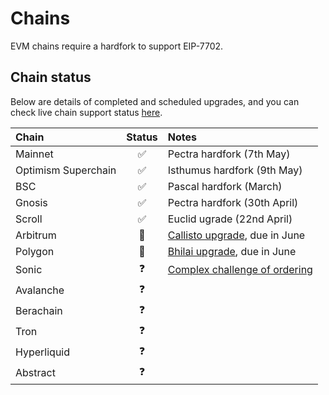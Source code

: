# Chains

EVM chains require a hardfork to support EIP-7702.

## Chain status

Below are details of completed and scheduled upgrades, and you can check live chain support status [here](https://7702checker.azfuller.com).

| Chain | Status | Notes |
|:------|:------:|:------|
| Mainnet | ✅ | Pectra hardfork (7th May) |
| Optimism Superchain | ✅ | Isthumus hardfork (9th May) |
| BSC | ✅ | Pascal hardfork (March) |
| Gnosis | ✅ | Pectra hardfork (30th April) |
| Scroll | ✅ | Euclid ugrade (22nd April) |
| Arbitrum | 🔄 | [Callisto upgrade](https://www.tally.xyz/gov/arbitrum/proposal/13108804573775967668959825241666341617107666532012387058509418598838035461528), due in June|
| Polygon | 🔄 | [Bhilai upgrade](https://governance.polygon.technology/proposals/PIP-63/), due in June| 
| Sonic | ❓ | [Complex challenge of ordering](https://blog.soniclabs.com/account-abstraction-and-the-complex-challenge-of-ordering-eip-7702-transactions/) |
| Avalanche | ❓ | |
| Berachain | ❓ | |
| Tron | ❓ | |
| Hyperliquid | ❓ | |
| Abstract | ❓ | |